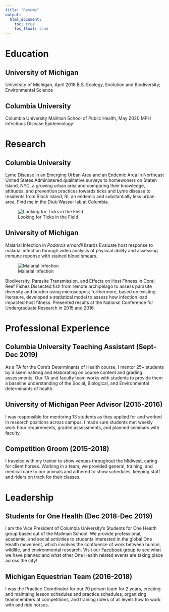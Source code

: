 ```yaml
---
title: "Resume"
output: 
  html_document:
    toc: true
    toc_float: true
---
```


# Education

## University of Michigan
University of Michigan, April 2018
  B.S. Ecology, Evolution and Biodiversity; Environmental Science

## Columbia University
Columbia University Mailman School of Public Health, May 2020
  MPH Infectious Disease Epidemiology

# Research

## Columbia University
Lyme Disease in an Emerging Urban Area and an Endemic Area in Northeast United States
  Administered qualitative surveys to homewoners on Staten Island, NYC, a growing urban area and comparing their knowledge, attitudes, and prevention practices towards ticks and Lyme disease to residents from Block Island, RI, an endemic and substantially less urban area. Find [me](https://ecoepidemiologylab.e3b.columbia.edu/people/cassandra-coulter) in the Diuk-Wasser lab at Columbia.

![Looking for Ticks in the Field](Images/Ticks.JPEG)

## University of Michigan
Malarial Infection in *Podarcis erhardii* lizards
  Evaluate host response to malarial infection through video analysis of physical ability and assessing immune reponse with stained blood smears.

![Malarial Infection](Images/Malaria.JPEG)

Biodiversity, Parasite Transmission, and Effects on Host Fitness in Coral Reef Fishes
  Dissected fish from remote archipelago to assess parasite diversity and burden using microscopes; furthermore, based on existing literature, developed a statistical model to assess how infection load impacted host fitness. Presented results at the National Conference for Undergraduate Research in 2015 and 2016.

# Professional Experience

## Columbia University Teaching Assistant (Sept-Dec 2019)
  As a TA for the Core's Determinants of Health course, I mentor 25+ students by disseminationg and elaborating on course content and grading assessments. Our TA and faculty team works with students to provide them a baseline understanding of the Social, Biological, and Environmental determinants of health.
  
## University of Michigan Peer Advisor (2015-2016)
  I was responsible for mentoring 13 students as they applied for and worked in research positions across campus. I made sure students met weekly work hour requirements, graded assessments, and planned seminars with faculty.

## Competition Groom (2015-2018)
  I traveled with my trainer to show venues throughout the Midwest, caring for client horses. Working in a team, we provided general, training, and medical care to our animals and adhered to show schedules, keeping staff and riders on track for their classes.
  
# Leadership

## Students for One Health (Dec 2018-Dec 2019)
  I am the Vice President of Columbia University's Students for One Health group based out of the Mailman School. We provide professional, academic, and social activities to students interested in the global One Health movement, which involves the confluence of work between human, wildlife, and environmental research.
  Visit our [Facebook group](https://www.facebook.com/columbiaonehealthinitiative/) to see what we have planned and what other One Health related events are taking place across the city!

## Michigan Equestrian Team (2016-2018)
  I was the Practice Coordinator for our 70 person team for 2 years, creating and maintaing lesson schedules and practice schedules, organizing teammembers at competitions, and training riders of all levels how to work with and ride horses.